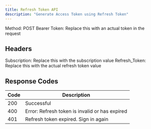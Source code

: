 ```yaml
---
title: Refresh Token API
description: "Generate Access Token using Refresh Token"
---
```


Method: POST
Bearer Token: Replace this with an actual token in the request

## Headers
Subscription: Replace this with the subscription value
Refresh_Token: Replace this with the actual refresh token value

## Response Codes

| Code | Description                                            |
| ---- | ------------------------------------------------------ |
| 200  | Successful                                             |
| 400  | Error: Refresh token is invalid or has expired         |
| 401  | Refresh token expired. Sign in again                   |
